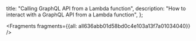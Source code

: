   title: "Calling GraphQL API from a Lambda function",
  description: "How to interact with a GraphQL API from a Lambda function",
};






<Fragments fragments={{all: all636abb01d58bd0c4e103a13f7a01034040}} />
